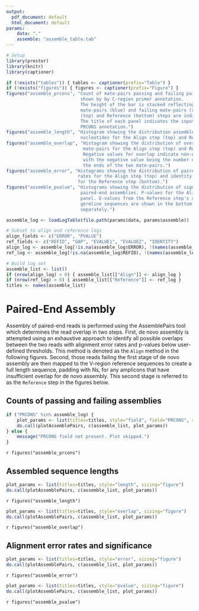 ```yaml
---
output:
  pdf_document: default
  html_document: default
params:
    data: "."
    assemble: "assemble_table.tab"
---
```


```r
# Setup
library(prestor)
library(knitr)
library(captioner)

if (!exists("tables")) { tables <- captioner(prefix="Table") }
if (!exists("figures")) { figures <- captioner(prefix="Figure") }
figures("assemble_prcons", "Count of mate-pairs passing and failing paired-end assembly are 
                            shown by by C-region primer annotation.
                            The height of the bar is stacked reflecting the number of passing
                            mate-pairs (blue) and failing mate-pairs (red). Results for the Align
                            (top) and Reference (bottom) steps are indicated separately. 
                            The title of each panel indicates the input file that contains the 
                            PRCONS annotation.")
figures("assemble_length", "Histogram showing the distribution assembled sequence lengths in 
                            nucleotides for the Align step (top) and Reference step (bottom).")
figures("assemble_overlap", "Histogram showing the distribution of overlapping nucleotides between 
                             mate-pairs for the Align step (top) and Reference step (bottom).
                             Negative values for overlap indicate non-overlapping mate-pairs
                             with the negative value being the number of gap characters between
                             the ends of the two mate-pairs.")
figures("assemble_error", "Histograms showing the distribution of paired-end assembly error 
                           rates for the Align step (top) and identity to the reference germline 
                           for the Reference step (bottom).")
figures("assemble_pvalue", "Histograms showing the distribution of significance scores for 
                            paired-end assemblies. P-values for the Align mode are shown in the top
                            panel. E-values from the Reference step's alignment against the 
                            germline sequences are shown in the bottom panel for both input files
                            separately.")
```

```r
assemble_log <- loadLogTable(file.path(params$data, params$assemble))

# Subset to align and reference logs
align_fields <- c("ERROR", "PVALUE")
ref_fields <- c("REFID", "GAP", "EVALUE1", "EVALUE2", "IDENTITY")
align_log <- assemble_log[!is.na(assemble_log$ERROR), !(names(assemble_log) %in% ref_fields)]
ref_log <- assemble_log[!is.na(assemble_log$REFID), !(names(assemble_log) %in% align_fields)]

# Build log set
assemble_list <- list()
if (nrow(align_log) > 0) { assemble_list[["Align"]] <- align_log }
if (nrow(ref_log) > 0) { assemble_list[["Reference"]] <- ref_log }
titles <- names(assemble_list)
```

# Paired-End Assembly

Assembly of paired-end reads is performed using the AssemblePairs tool which 
determines the read overlap in two steps. First, de novo assembly is attempted 
using an exhaustive approach to identify all possible overlaps between the 
two reads with alignment error rates and p-values below user-defined thresholds. 
This method is denoted as the `Align` method in the following figures. 
Second, those reads failing the first stage of de novo assembly are then 
mapped to the V-region reference sequences to create a full length sequence, 
padding with Ns, for any amplicons that have insufficient overlap for 
de novo assembly. This second stage is referred to as the `Reference` step in the
figures below.

## Counts of passing and failing assemblies

```r
if ("PRCONS" %in% assemble_log) {
    plot_params <- list(titles=titles, style="field", field="PRCONS", sizing="figure")
    do.call(plotAssemblePairs, c(assemble_list, plot_params))
} else {
    message("PRCONS field not present. Plot skipped.")
}
```

`r figures("assemble_prcons")`

## Assembled sequence lengths

```r
plot_params <- list(titles=titles, style="length", sizing="figure")
do.call(plotAssemblePairs, c(assemble_list, plot_params))
```

`r figures("assemble_length")`


```r
plot_params <- list(titles=titles, style="overlap", sizing="figure")
do.call(plotAssemblePairs, c(assemble_list, plot_params))
```

`r figures("assemble_overlap")`

## Alignment error rates and significance

```r
plot_params <- list(titles=titles, style="error", sizing="figure")
do.call(plotAssemblePairs, c(assemble_list, plot_params))
```

`r figures("assemble_error")`

```r
plot_params <- list(titles=titles, style="pvalue", sizing="figure")
do.call(plotAssemblePairs, c(assemble_list, plot_params))
```

`r figures("assemble_pvalue")`